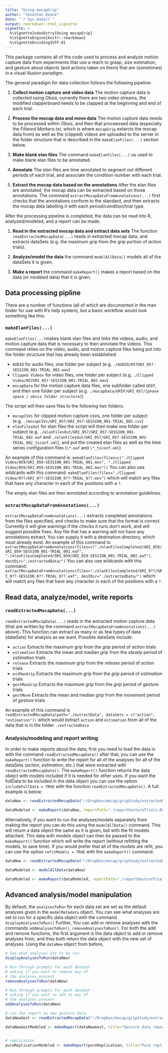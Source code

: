 ```yaml
---
title: "Using mocapGrip"
author: "Jonathan Keane"
date: "`r Sys.Date()`"
output: rmarkdown::html_vignette
vignette: >
  %\VignetteIndexEntry{Using mocapGrip}
  %\VignetteEngine{knitr::rmarkdown}
  %\VignetteEncoding{UTF-8}
---
```


This package contains all of the code used to process and analyze motion capture data from experiments that use a reach to grasp, size estimation, and gesture about objects (and actions taken on them) that are (sometimes) in a visual illusion paradigm. 

The general paradigm for data collection follows the following pipeline:

1. **Collect motion capture and video data** The motion capture data is collected using *Obsis*, currently there are two video streams, the modified clapperboard needs to be clapped at the beginning and end of each trial.

1. **Process the mocap data and move data** The motion capture data needs to be processed within *Obsis*, and then that proceessed data (especially the *Filtered Markers.txt*, which is where `mocapGrip` extarcts the mocap data from) as well as the (clipped) videos are uploaded to the server in the folder structure that is described in the `makeElanFiles(...)` section below.

1. **Make blank elan files** The command `makeElanFiles(...)` us used to make blank elan files to be annotated.

1. **Annotate** The elan files are time annotated to segment out different periods of each trial, and associate the condition number with each trial.

1. **Extract the mocap data based on the annotations** After the elan files are annotated, the mocap data can be extracted based on those annotations. The command `extractMocapDataFromAnnotations(...)` first checks that the annotations conform to the standard, and then extracts the mocap data labelling it with each period/condition/trial type.

After the processing pipeline is completed, the data can be read into R, analyzed/modeled, and a report can be made.

1. **Read in the extracted mocap data and extract data sets** The function `readExtractedMocapData(...)` reads in extracted mocap data, and extracts dataSets (e.g. the maximum grip from the grip portion of *action* trials). 

1. **Analyze/model the data** the command `modelAllData()` models all of the dataSets it is given.

1. **Make a report** the command `makeReport()` makes a report based on the data (or modeled data) that it is given.

## Data processing pipline

There are a number of functions (all of which are documented in the man folder for use with R's help system), but a basic workflow would look something like this:

### `makeElanFiles(...)`

 `makeElanFiles(...)`makes blank elan files and links the videos, audio, and motion capture data that is necessary to then annotate the videos. This command relies on the video, audio, and motion capture files being put into the folder structure that has already been established:

* `AUDIO` for audio files, one folder per subject (e.g. `./AUDIO/057GRI_057-SESSION_001-TRIAL_002.wav`)
* `Clipped Videos` for video files, one folder per subject (e.g. `./Clipped Video/057GRI_057-SESSION_001-TRIAL_002.mov`)
* `mocapData` for the motion capture data files, one subfolder called `GRIP`, and then one folder per subject (e.g. `./mocapData/GRIP/GRI_057/[phase space / obsis folder structure]`)

The script will then save files to the following two folders:

* `mocapCSVs` for clipped motion capture csvs, one folder per subject (e.g. `./mocapCSVs/GRI_057/GRI_057-SESSION_001-TRIAL_002.csv`)
* `elanFilesOut` for elan files the script will then make one folder per subject  (e.g. `./elanFilesOut/GRI_057/GRI_057-SESSION_001-TRIAL_002.eaf` and `./elanFilesOut/GRI_057/GRI_057-SESSION_001-TRIAL_002_tsconf.xml`), and put the created elan files as well as the time series configuration files (`\*.eaf` and `\*_tsconf.xml`)

An example of this command is: `makeElanFiles(files=c("./Clipped Video/059/GRI_059-SESSION_001-TRIAL_001.mov", "./Clipped Video/059/GRI_059-SESSION_001-TRIAL_002.mov"))` You can also use wildcards with this command: `makeElanFiles(files="./Clipped Video/0??/GRI_0??-SESSION_0??-TRIAL_0??.mov")` which will match any files that have any character in each of the positions with a `?`.

The empty elan files are then annotated according to annotation guidelines.

### `extractMocapDataFromAnnotations(...)`

`extractMocapDataFromAnnotations(...)` extracts completed annotations from the files specified, and checks to make sure that the format is correct. Currently it will give warnings if the checks it runs don't work, and will suggest possible fixes. Any file that has a warning will not have any annotations extract. You can supply it with a destination directory, which must already exist. An example of this command is: `extractMocapDataFromAnnotations(files=c("./elanFilesCompleted/GRI_059/GRI_059-SESSION_001-TRIAL_001.eaf", "./elanFilesCompleted/GRI_059/GRI_059-SESSION_001-TRIAL_002.eaf"), destDir="./extractedData/")` You can also use wildcards with this command: `extractMocapDataFromAnnotations(files="./elanFilesCompleted/GRI_0??/GRI_0??-SESSION_0??-TRIAL_0??.eaf", destDir="./extractedData/")` which will match any files that have any character in each of the positions with a `?`.

## Read data, analyze/model, write reports

### `readExtractedMocapData(...)`
`readExtractedMocapData(...)` reads in the extracted motion capture data (that are written by the command `extractMocapDataFromAnnotations(...)` above). This function can extract as many or as few types of data (dataSets) for analysis as we want. Possible dataSets include:

* `action` Extracts the maximum grip from the *grip* period of *action* trials
* `estimation` Extracts the mean and median grip from the *steady* period of *estimation* trials
* `release` Extracts the maximum grip from the *release* period of *action* trials
* `estMaxGrip` Extracts the maximum grip from the *grip* period of *estimation* trials
* `gestMaxGrip` Extracts the maximum grip from the *grip* period of *gesture* trials
* `gestMove` Extracts the mean and median grip from the *movement* period of *gesture* trials

An example of this command is `readExtractedMocapData(path="./extractData", dataSets = c("action", "estimation"))` which would extract `action` and `estimation` from all of the data that is in the folder `./extractedData`

### Analysis/modeling and report writing

In order to make reports about the data, first you need to load the data in with the command `readExtractedMocapData()` after that, you can use the `makeReport()` function to write the report for all of the analyses for all of the dataSets (*action*, *estimation*, etc.) that were extracted with `readExtractedMocapData()`. The `makeReport()` function returns the data obejct with models included if it is needed for other uses. If you want the fullData to be included in the data object you can use the option `includeFullData = TRUE` with the function `readExtractedMocapData()`. A full example is below: 

```r
dataNew <- readExtractedMocapData("~/Dropbox/mocap/gripStudy/extractedGestData/", c("action", "estimation",  "gestMaxGrip", "gestMove"))

dataModeled <- makeReport(dataNew, reportPath="./reportGestureTrials.Rmd")
```

Alternatively, if you want to run the analyses/models separately from making the report you can do this using the `modelAllData()` command. This will return a data object the same as it is given, but with the fit models attached. This data with models object can then be passed to the `makeReport()` function which will write the report (without refitting the models, to save time). If you would prefer that all of the models are refit, you can use the option `refitModels = TRUE` with the `makeReport()` command.

```r
dataNew <- readExtractedMocapData("~/Dropbox/mocap/gripStudy/extractedGestData/", c("action", "estimation",  "gestMaxGrip", "gestMove"))

dataModeled <- modelAllData(dataNew)

dataModeled <- makeReport(dataModeled, reportPath="./reportGestureTrials.Rmd")
```

## Advanced analysis/model manipulation

By default, the `analysesToRun` for each data set are set as the default analyses given in the `modelMetadata` object. You can see what analyses are set to run for a specific data object with the command `displayAnalysesToRun()` Further, You can add or remove analyses with the commands `addAnalysesToRun()`, `removeAnalysesToRun()`. For both the add and remove functions, the first argument is the data object to add or remove analyses from, and they both return the data object with the new set of analyses. Using the `dataNew` object from before, 

```r
# See what analyses are to be run.
displayAnalysesToRun(dataNew)

# Run through prompts for each dataSet
# asking if you want to remove any of
# the analyses present
removeAnalysesToRun(dataNew)

# Run through prompts for each dataSet
# asking if you want to add to any of
# the analyses present
addAnalysesToRun(dataNew)

```

```r
# run the report on new gesture data.
dataNewGest <- readExtractedMocapData("~/Dropbox/mocap/gripStudy/extractedGestData/", c("action", "estimation", "gestMaxGrip", "gestMove"), includeFullData = FALSE)

dataNewGestModeled <- makeReport(dataNewGest, title="Gesture data report", reportPath="./reportGesture.Rmd")


# replication
pureReplicationModeled <- makeReport(pureReplication, title="Pure replication report", reportPath="./reportReplication.Rmd")


```
